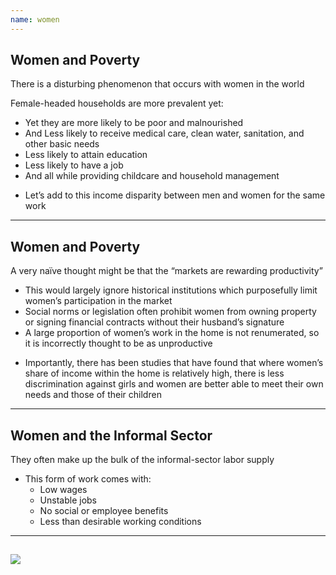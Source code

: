 ```yaml
---
name: women
---
```


## Women and Poverty

There is a disturbing phenomenon that occurs with women in the world

Female-headed households are more prevalent yet:

::: {.incremental}
- Yet they are more likely to be poor and malnourished
- And Less likely to receive medical care, clean water, sanitation, and other basic needs
- Less likely to attain education
- Less likely to have a job 
- And all while providing childcare and household management
:::

::: {.fragment}
- Let's add to this income disparity between men and women for the same work
:::

---

## Women and Poverty

A very naïve thought might be that the "markets are rewarding productivity"

::: {.fragment}
- This would largely ignore historical institutions which purposefully limit women's participation in the market
- Social norms or legislation often prohibit women from owning property or signing financial contracts without their husband's signature
- A large proportion of women's work in the home is not renumerated, so it is [incorrectly]{.hp} thought to be as unproductive
:::

::: {.fragment}
- Importantly, there has been studies that have found that where women's share of income within the home is relatively high, there is less discrimination against girls and women are better able to meet their own needs and those of their children
:::

---

## Women and the Informal Sector

They often make up the bulk of the informal-sector labor supply

::: {.vertical-center}
- This form of work comes with:
    - Low wages
    - Unstable jobs
    - No social or employee benefits
    - Less than desirable working conditions
:::

---

## 

![](images/gender-gap-1.png){fig-align="center"}